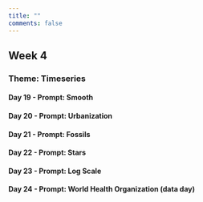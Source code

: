 ```yaml
---
title: ""
comments: false
---
```


::: column-page
## Week 4

### Theme: Timeseries

#### Day 19 - Prompt: Smooth

#### Day 20 - Prompt: Urbanization

#### Day 21 - Prompt: Fossils

#### Day 22 - Prompt: Stars

#### Day 23 - Prompt: Log Scale

#### Day 24 - Prompt: World Health Organization (data day)
:::
